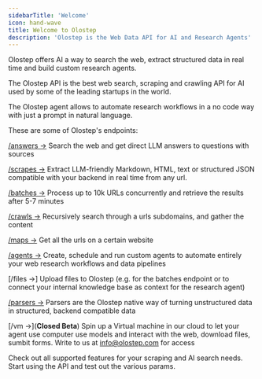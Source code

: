 ```yaml
---
sidebarTitle: 'Welcome'
icon: hand-wave
title: Welcome to Olostep
description: 'Olostep is the Web Data API for AI and Research Agents'
---
```

Olostep offers AI a way to search the web, extract structured data in real time and build custom research agents. 

The Olostep API is the best web search, scraping and crawling API for AI used by some of the leading startups in the world. 

The Olostep agent allows to automate research workflows in a no code way with just a prompt in natural language.

These are some of Olostep's endpoints:

[/answers →](/api-reference/answers/create)
Search the web and get direct LLM answers to questions with sources

[/scrapes →](/api-reference/scrapes/create)
Extract LLM-friendly Markdown, HTML, text or structured JSON compatible with your backend in real time from any url.

[/batches →](/api-reference/batches/create)
Process up to 10k URLs concurrently and retrieve the results after 5-7 minutes

[/crawls →](/api-reference/crawls/create)
Recursively search through a urls subdomains, and gather the content

[/maps →](/api-reference/maps/create)
Get all the urls on a certain website

[/agents →](/features/agents/agents)
Create, schedule and run custom agents to automate entirely your web research workflows and data pipelines

[/files →]
Upload files to Olostep (e.g. for the batches endpoint or to connect your internal knowledge base as context for the research agent)

[/parsers →](/features/structured-content/parsers)
Parsers are the Olostep native way of turning unstructured data in structured, backend compatible data

[/vm →](**Closed Beta**)
Spin up a Virtual machine in our cloud to let your agent use computer use models and interact with the web, download files, sumbit forms. Write to us at info@olostep.com for access



<CardGroup cols={2}>
    <Card title="Explore Features" icon="graduation-cap" href="/features/scrapes/scrapes">
        Check out all supported features for your scraping and AI search needs.
    </Card>
    <Card title="API Reference" icon="comment" href="/api-reference/scrapes/create">
        Start using the API and test out the various params.
    </Card>
</CardGroup>
